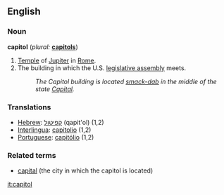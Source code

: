 ==English==

===Noun===
'''capitol'''  (''plural:'' '''[[capitols]]''')
#[[Temple]] of [[Jupiter]] in [[Rome]].
#The building in which the U.S. [[legislative assembly]] meets.
#:''The Capitol building is located [[smack-dab]] in the middle of the state [[Capital]].''

===Translations===
*[[Hebrew]]: [[קפיטול]] (qapit'ol) (1,2)
*[[Interlingua]]: [[capitolio]] (1,2)
*[[Portuguese]]: [[capitólio]] {{m}} (1,2)

===Related terms===
*[[capital]] (the city in which the capitol is located)

[[it:capitol]]